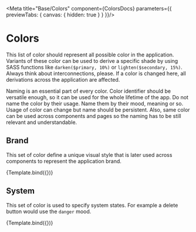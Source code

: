 
<Meta title="Base/Colors" component={ColorsDocs} parameters={{ previewTabs: { canvas: { hidden: true } } }}/>


# Colors

This list of color should represent all possible color in the application.
Variants of these color can be used to derive a specific shade by using SASS functions like `darken($primary, 10%)` or `lighten($secondary, 15%)`.
Always think about interconnections, please.
If a color is changed here, all derivations across the application are affected.

Naming is an essential part of every color.
Color identifier should be versatile enough, so it can be used for the whole lifetime of the app.
Do not name the color by their usage.
Name them by their mood, meaning or so.
Usage of color can change but name should be persistent.
Also, same color can be used across components and pages so the naming has to be still relevant and understandable.

## Brand

This set of color define a unique visual style that is later used across components to represent the application brand.

<Canvas>
	<Story
		name="Brand"
		args={{
			type: 'brand',
		}}>
		{Template.bind({})}
	</Story>
</Canvas>

## System

This set of color is used to specify system states.
For example a delete button would use the `danger` mood.

<Canvas>
	<Story
		name="System"
		args={{
			type: 'system',
		}}>
		{Template.bind({})}
	</Story>
</Canvas>
